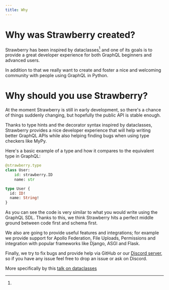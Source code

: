 ```yaml
---
title: Why
---
```


# Why was Strawberry created?

Strawberry has been inspired by dataclasses[^1] and one of its goals is to
provide a great developer experience for both GraphQL beginners and advanced
users.

In addition to that we really want to create and foster a nice and welcoming
community with people using GraphQL in Python.

# Why should you use Strawberry?

<Note>


At the moment Strawberry is still in early development, so there's a chance of
things suddenly changing, but hopefully the public API is stable enough.

</Note>


Thanks to type hints and the decorator syntax inspired by dataclasses,
Strawberry provides a nice developer experience that will help writing better
GraphQL APIs while also helping finding bugs when using type checkers like MyPy.

Here's a basic example of a type and how it compares to the equivalent type in
GraphQL:

<CodeGrid>


```python
@strawberry.type
class User:
    id: strawberry.ID
    name: str
```

```graphql
type User {
  id: ID!
  name: String!
}
```

</CodeGrid>


As you can see the code is very similar to what you would write using the
GraphQL SDL. Thanks to this, we think Strawberry hits a perfect middle ground
between code first and schema first.

We also are going to provide useful features and integrations; for example we
provide support for Apollo Federation, File Uploads, Permissions and integration
with popular frameworks like Django, ASGI and Flask.

Finally, we try to fix bugs and provide help via GitHub or our
[Discord server](http://strawberry.rocks/discord), so if you have any issue feel
free to drop an issue or ask on Discord.

[^1]:
More specifically by this
[talk on dataclasses](https://www.youtube.com/watch?v=epKegvx_Jws)